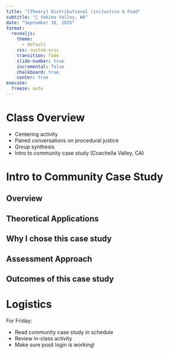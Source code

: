```yaml
---
title: "[Theory] Distributional (in)Justice & Food"
subtitle: "📍 Yakima Valley, WA"
date: "September 16, 2025"
format: 
  revealjs:
    theme:
      - default
    css: custom.scss
    transition: fade
    slide-number: true
    incremental: false 
    chalkboard: true
    center: true
execute:
  freeze: auto
---
```


#  Class Overview 

- Centering activity
- Paired conversations on procedural justice
- Group synthesis
- Intro to community case study (Coachella Valley, CA)

# Intro to Community Case Study

## Overview

## Theoretical Applications 

## Why I chose this case study

## Assessment Approach

## Outcomes of this case study

# Logistics
For Friday: 

- Read community case study in schedule
- Review in-class activity
- Make sure posit login is working!



